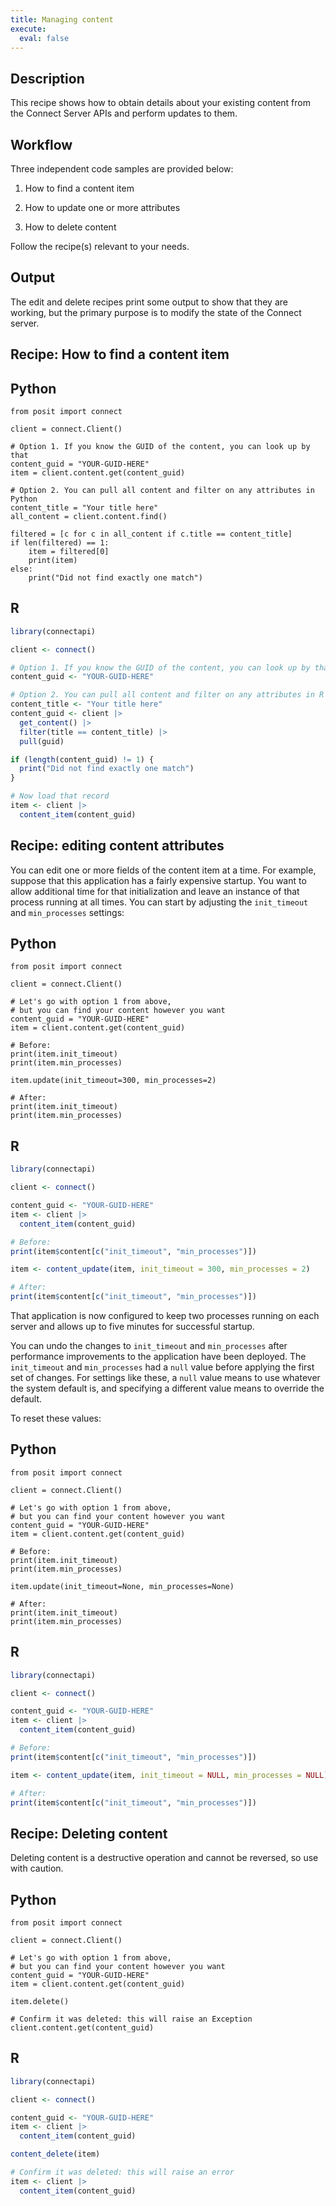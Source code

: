 ```yaml
---
title: Managing content
execute:
  eval: false
---
```


## Description

This recipe shows how to obtain details about your existing content from the Connect Server APIs and perform updates to them.

## Workflow

Three independent code samples are provided below:

1. How to find a content item

2. How to update one or more attributes

3. How to delete content

Follow the recipe(s) relevant to your needs.

## Output

The edit and delete recipes print some output to show that they are working, but the primary purpose is to modify the state of the Connect server.

## Recipe: How to find a content item

:::{.panel-tabset group="language"}

## Python

```.python
from posit import connect

client = connect.Client()

# Option 1. If you know the GUID of the content, you can look up by that
content_guid = "YOUR-GUID-HERE"
item = client.content.get(content_guid)

# Option 2. You can pull all content and filter on any attributes in Python
content_title = "Your title here"
all_content = client.content.find()

filtered = [c for c in all_content if c.title == content_title]
if len(filtered) == 1:
    item = filtered[0]
    print(item)
else:
    print("Did not find exactly one match")
```

## R

```.r
library(connectapi)

client <- connect()

# Option 1. If you know the GUID of the content, you can look up by that
content_guid <- "YOUR-GUID-HERE"

# Option 2. You can pull all content and filter on any attributes in R
content_title <- "Your title here"
content_guid <- client |>
  get_content() |>
  filter(title == content_title) |>
  pull(guid)

if (length(content_guid) != 1) {
  print("Did not find exactly one match")
}

# Now load that record
item <- client |>
  content_item(content_guid)
```

:::

## Recipe: editing content attributes

You can edit one or more fields of the content item at a time.
For example, suppose that this application has a fairly expensive startup.
You want to allow additional time for that initialization and leave an instance of that process running at all times.
You can start by adjusting the `init_timeout` and `min_processes` settings:

:::{.panel-tabset group="language"}

## Python

```.python
from posit import connect

client = connect.Client()

# Let's go with option 1 from above,
# but you can find your content however you want
content_guid = "YOUR-GUID-HERE"
item = client.content.get(content_guid)

# Before:
print(item.init_timeout)
print(item.min_processes)

item.update(init_timeout=300, min_processes=2)

# After:
print(item.init_timeout)
print(item.min_processes)

```

## R

```.r
library(connectapi)

client <- connect()

content_guid <- "YOUR-GUID-HERE"
item <- client |>
  content_item(content_guid)

# Before:
print(item$content[c("init_timeout", "min_processes")])

item <- content_update(item, init_timeout = 300, min_processes = 2)

# After:
print(item$content[c("init_timeout", "min_processes")])
```

:::

That application is now configured to keep two processes running on each
server and allows up to five minutes for successful startup.

You can undo the changes to `init_timeout` and `min_processes` after
performance improvements to the application have been deployed.
The `init_timeout` and `min_processes` had a `null` value before applying
the first set of changes.
For settings like these, a `null` value means to use whatever the system
default is, and specifying a different value means to override the default.

To reset these values:

:::{.panel-tabset group="language"}

## Python

```.python
from posit import connect

client = connect.Client()

# Let's go with option 1 from above,
# but you can find your content however you want
content_guid = "YOUR-GUID-HERE"
item = client.content.get(content_guid)

# Before:
print(item.init_timeout)
print(item.min_processes)

item.update(init_timeout=None, min_processes=None)

# After:
print(item.init_timeout)
print(item.min_processes)

```

## R

```.r
library(connectapi)

client <- connect()

content_guid <- "YOUR-GUID-HERE"
item <- client |>
  content_item(content_guid)

# Before:
print(item$content[c("init_timeout", "min_processes")])

item <- content_update(item, init_timeout = NULL, min_processes = NULL)

# After:
print(item$content[c("init_timeout", "min_processes")])
```

:::

## Recipe: Deleting content

::: {.callout-warning}
Deleting content is a destructive operation and cannot be reversed, so use
with caution.
:::

:::{.panel-tabset group="language"}

## Python

```.python
from posit import connect

client = connect.Client()

# Let's go with option 1 from above,
# but you can find your content however you want
content_guid = "YOUR-GUID-HERE"
item = client.content.get(content_guid)

item.delete()

# Confirm it was deleted: this will raise an Exception
client.content.get(content_guid)
```

## R

```.r
library(connectapi)

client <- connect()

content_guid <- "YOUR-GUID-HERE"
item <- client |>
  content_item(content_guid)

content_delete(item)

# Confirm it was deleted: this will raise an error
item <- client |>
  content_item(content_guid)
```

:::